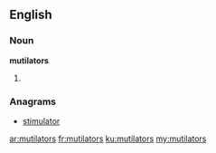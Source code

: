 ==English==

===Noun===
'''mutilators'''

# {{plural of|[[mutilator]]}}

===Anagrams===
* [[stimulator#English|stimulator]]

[[ar:mutilators]]
[[fr:mutilators]]
[[ku:mutilators]]
[[my:mutilators]]